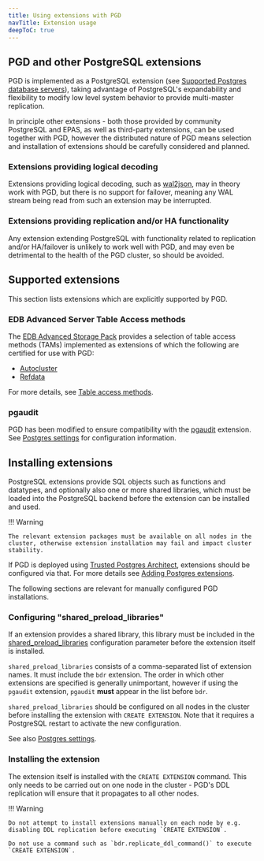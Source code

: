 ```yaml
---
title: Using extensions with PGD
navTitle: Extension usage
deepToC: true
---
```


## PGD and other PostgreSQL extensions

PGD is implemented as a PostgreSQL extension (see [Supported Postgres database servers](overview/#supported-postgres-database-servers)), taking advantage of PostgreSQL's expandability and flexibility to modify low level system behavior to provide multi-master replication.

In principle other extensions - both those provided by community PostgreSQL and EPAS, as well as third-party extensions, can be used together with PGD, however the distributed nature of PGD means selection and installation of extensions should be carefully considered and planned.

### Extensions providing logical decoding

Extensions providing logical decoding, such as [wal2json](https://github.com/eulerto/wal2json), may in theory work with PGD, but there is no support for failover, meaning any WAL stream being read from such an extension may be interrupted.

### Extensions providing replication and/or HA functionality

Any extension extending PostgreSQL with functionality related to replication and/or HA/failover is unlikely to work well with PGD, and may even be detrimental to the health of the PGD cluster, so should be avoided.

## Supported extensions

This section lists extensions which are explicitly supported by PGD.

### EDB Advanced Server Table Access methods

The [EDB Advanced Storage Pack](/pg_extensions/advanced_storage_pack/) provides a selection of table access methods (TAMs) implemented as extensions of which the following are certified for use with PGD:

 - [Autocluster](/pg_extensions/advanced_storage_pack/#autocluster)
 - [Refdata](/pg_extensions/advanced_storage_pack/#refdata)

For more details, see [Table access methods](table-access-methods).

### pgaudit

PGD has been modified to ensure compatibility with the [pgaudit](https://www.pgaudit.org/) extension.
See [Postgres settings](../postgres-configuration/#postgres-settings) for configuration information.


## Installing extensions

PostgreSQL extensions provide SQL objects such as functions and datatypes, and optionally also one or more shared libraries, which must be loaded into the PostgreSQL backend before the extension can be installed and used.

!!! Warning

    The relevant extension packages must be available on all nodes in the cluster, otherwise extension installation may fail and impact cluster stability.

If PGD is deployed using [Trusted Postgres Architect](/tpa/latest/), extensions should be configured via that. 
For more details see [Adding Postgres extensions](/tpa/latest/reference/postgres_extension_configuration).

The following sections are relevant for manually configured PGD installations.

### Configuring "shared_preload_libraries"

If an extension provides a shared library, this library must be included in the [shared_preload_libraries](https://www.postgresql.org/docs/current/runtime-config-client.html#GUC-SHARED-PRELOAD-LIBRARIES) configuration parameter before the extension itself is installed.

`shared_preload_libraries` consists of a comma-separated list of extension names. 
It must include the `bdr` extension. 
The order in which other extensions are specified is generally unimportant, however if using the `pgaudit` extension, `pgaudit` **must** appear in the list before `bdr`.

`shared_preload_libraries` should be configured on all nodes in the cluster before installing the extension with `CREATE EXTENSION`. 
Note that it requires a PostgreSQL restart to activate the new configuration.

See also [Postgres settings](../postgres-configuration/#postgres-settings).


### Installing the extension

The extension itself is installed with the `CREATE EXTENSION` command. 
This only needs to be carried out on one node in the cluster - PGD's DDL replication will ensure that it propagates to all other nodes.

!!! Warning

    Do not attempt to install extensions manually on each node by e.g. disabling DDL replication before executing `CREATE EXTENSION`.

    Do not use a command such as `bdr.replicate_ddl_command()` to execute `CREATE EXTENSION`.

